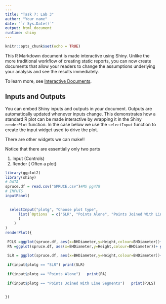 ```yaml
---
---
title: "Task 7: Lab 3"
author: "Your name"
date: "`r Sys.Date()`"
output: html_document
runtime: shiny
---
```


```r
knitr::opts_chunk$set(echo = TRUE)
```

This R Markdown document is made interactive using Shiny. Unlike the more traditional workflow of creating static reports, you can now create documents that allow your readers to change the assumptions underlying your analysis and see the results immediately. 

To learn more, see [Interactive Documents](http://rmarkdown.rstudio.com/authoring_shiny.html).

## Inputs and Outputs

You can embed Shiny inputs and outputs in your document. Outputs are automatically updated whenever inputs change.  This demonstrates how a standard R plot can be made interactive by wrapping it in the Shiny `renderPlot` function. In the case below we use the `selectInput` function to create the input widget used to drive the plot.

There are other widgets we can make!!

Notice that there are essentially only two parts

 1. Input (Controls)
 2. Render ( Often a plot)

```r
library(ggplot2)
library(shiny)
# DATA
spruce.df = read.csv("SPRUCE.csv")#MS pg478
# INPUTS
inputPanel(
  
  
  selectInput("plotg", "Choose plot type",
      list(`Options` = c("SLR", "Points Alone", "Points Joined With Line Segments")
      )
    )
)
renderPlot({
  
 PJLS =ggplot(spruce.df, aes(x=BHDiameter,y=Height,colour=BHDiameter))+ geom_line()+ggtitle("Height Vs BHDiameter")+ geom_point()
 PA =ggplot(spruce.df, aes(x=BHDiameter,y=Height,colour=BHDiameter))+ geom_point()+ggtitle("Height Vs BHDiameter") 
 
 SLR = ggplot(spruce.df, aes(x=BHDiameter,y=Height,colour=BHDiameter))+ geom_smooth(method="lm")+ggtitle("Height Vs BHDiameter")
  
 if(input$plotg == "SLR") print(SLR)
 
 if(input$plotg == "Points Alone")   print(PA)
 
 if(input$plotg == "Points Joined With Line Segments")   print(PJLS)
 
   
})
```
